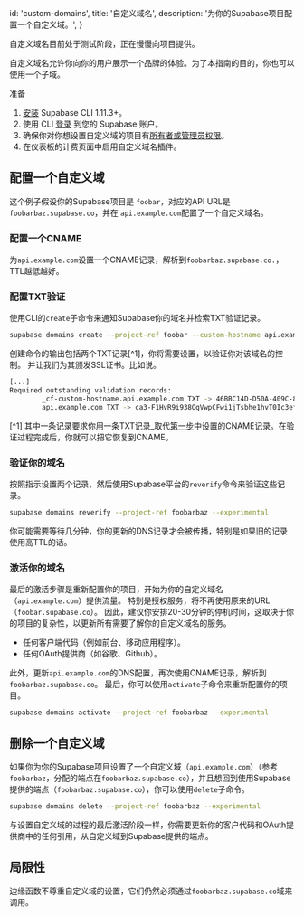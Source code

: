 
  id: 'custom-domains',
  title: '自定义域名',
  description: '为你的Supabase项目配置一个自定义域。',
}

<Admonition type="note">

自定义域名目前处于测试阶段，正在慢慢向项目提供。

</Admonition>

自定义域名允许你向你的用户展示一个品牌的体验。为了本指南的目的，你也可以使用一个子域。

准备

1. [安装](/docs/guides/cli) Supabase CLI 1.11.3+。
1. 使用 CLI [登录](/docs/guides/cli/local-development#log-in-the-supabase-cli) 到您的 Supabase 账户。
1. 确保你对你想设置自定义域的项目有[所有者或管理员权限](/docs/guides/hosting/platform#manage-team-members)。
1. 在仪表板的计费页面中启用自定义域名插件。

## 配置一个自定义域

这个例子假设你的Supabase项目是 `foobar`，对应的API URL是 `foobarbaz.supabase.co`，并在 `api.example.com`配置了一个自定义域名。

### 配置一个CNAME

为`api.example.com`设置一个CNAME记录，解析到`foobarbaz.supabase.co.`，TTL越低越好。

### 配置TXT验证

使用CLI的`create`子命令来通知Supabase你的域名并检索TXT验证记录。

```bash
supabase domains create --project-ref foobar --custom-hostname api.example.com --experimental
```

创建命令的输出包括两个TXT记录[^1]，你将需要设置，以验证你对该域名的控制。
并让我们为其颁发SSL证书。比如说。

```bash
[...]
Required outstanding validation records:
        _cf-custom-hostname.api.example.com TXT -> 46BBC14D-D50A-409C-8DB5-F862CF5BA660
        api.example.com TXT -> ca3-F1HvR9i938OgVwpCFwi1jTsbhe1hvT0Ic3efPY3Q
```

[^1] 其中一条记录要求你用一条TXT记录_取代[第一步](#cname-configure)中设置的CNAME记录。在验证过程完成后，你就可以把它恢复到CNAME。

### 验证你的域名

按照指示设置两个记录，然后使用Supabase平台的`reverify`命令来验证这些记录。

```bash
supabase domains reverify --project-ref foobarbaz --experimental
```

你可能需要等待几分钟，你的更新的DNS记录才会被传播，特别是如果旧的记录使用高TTL的话。

### 激活你的域名

最后的激活步骤是重新配置你的项目，开始为你的自定义域名（`api.example.com`）提供流量。
特别是授权服务，将不再使用原来的URL（`foobar.supabase.co`）。
因此，建议你安排20-30分钟的停机时间，这取决于你的项目的复杂性，以更新所有需要了解你的自定义域名的服务。

- 任何客户端代码（例如前台、移动应用程序）。
- 任何OAuth提供商（如谷歌、Github）。

此外，更新`api.example.com`的DNS配置，再次使用CNAME记录，解析到`foobarbaz.supabase.co`。
最后，你可以使用`activate`子命令来重新配置你的项目。

```bash
supabase domains activate --project-ref foobarbaz --experimental
```

## 删除一个自定义域

如果你为你的Supabase项目设置了一个自定义域（`api.example.com`）（参考`foobarbaz`，分配的端点在`foobarbaz.supabase.co`），并且想回到使用Supabase提供的端点（`foobarbaz.supabase.co`），你可以使用`delete`子命令。

```bash
supabase domains delete --project-ref foobarbaz --experimental
```

与设置自定义域的过程的最后激活阶段一样，你需要更新你的客户代码和OAuth提供商中的任何引用，从自定义域到Supabase提供的端点。

## 局限性

边缘函数不尊重自定义域的设置，它们仍然必须通过`foobarbaz.supabase.co`域来调用。



